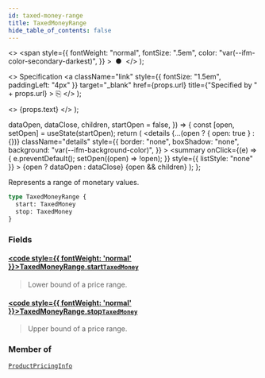 ```yaml
---
id: taxed-money-range
title: TaxedMoneyRange
hide_table_of_contents: false
---
```


  <>
    <span
      style={{
        fontWeight: "normal",
        fontSize: ".5em",
        color: "var(--ifm-color-secondary-darkest)",
      }}
    >
      &nbsp;●&nbsp;
    </span>
  </>
);

  <>
    Specification
    <a
      className="link"
      style={{ fontSize: "1.5em", paddingLeft: "4px" }}
      target="\_blank"
      href={props.url}
      title={"Specified by " + props.url}
    >
      ⎘
    </a>
  </>
);

  <>
    <span className={props.class}>{props.text}</span>
  </>
);


  dataOpen,
  dataClose,
  children,
  startOpen = false,
}) => {
  const [open, setOpen] = useState(startOpen);
  return (
    <details
      {...(open ? { open: true } : {})}
      className="details"
      style={{
        border: "none",
        boxShadow: "none",
        background: "var(--ifm-background-color)",
      }}
    >
      <summary
        onClick={(e) => {
          e.preventDefault();
          setOpen((open) => !open);
        }}
        style={{ listStyle: "none" }}
      >
        {open ? dataOpen : dataClose}
      </summary>
      {open && children}
    </details>
  );
};

Represents a range of monetary values.

```graphql
type TaxedMoneyRange {
  start: TaxedMoney
  stop: TaxedMoney
}
```

### Fields

#### [<code style={{ fontWeight: 'normal' }}>TaxedMoneyRange.<b>start</b></code>](#)<Bullet />[`TaxedMoney`](../../../api-reference/miscellaneous/objects/taxed-money) <Badge class="badge badge--secondary" text="object"/>

> Lower bound of a price range.

#### [<code style={{ fontWeight: 'normal' }}>TaxedMoneyRange.<b>stop</b></code>](#)<Bullet />[`TaxedMoney`](../../../api-reference/miscellaneous/objects/taxed-money) <Badge class="badge badge--secondary" text="object"/>

> Upper bound of a price range.

### Member of

[`ProductPricingInfo`](../../../api-reference/products/objects/product-pricing-info) <Badge class="badge badge--secondary" text="object"/>

